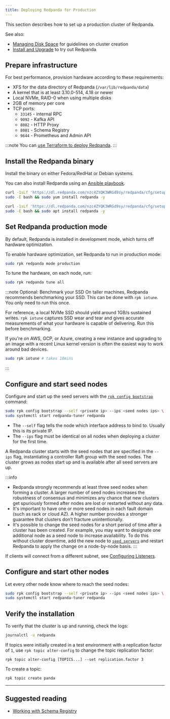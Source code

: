 ```yaml
---
title: Deploying Redpanda for Production
---
```


<head>
    <meta name="title" content="Deploying Redpanda for production | Redpanda Docs"/>
    <meta name="description" content="Steps to deploy Redpanda in production."/>
</head>


This section describes how to set up a production cluster of Redpanda.

See also:
- [Managing Disk Space](../../deployment/disk-utilization) for guidelines on cluster creation
- [Install and Upgrade](../../install-upgrade/) to try out Redpanda

## Prepare infrastructure

For best performance, provision hardware according to these requirements:

- XFS for the data directory of Redpanda (`/var/lib/redpanda/data`)
- A kernel that is at least 3.10.0-514, 4.18 or newer
- Local NVMe, RAID-0 when using multiple disks
- 2GB of memory per core
- TCP ports:
  - `33145` - internal RPC
  - `9092` - Kafka API
  - `8082` - HTTP Proxy
  - `8081` - Schema Registry
  - `9644` - Prometheus and Admin API

:::note
You can [use Terraform to deploy Redpanda](../../deployment/production-deployment-automation).
:::

## Install the Redpanda binary

Install the binary on either Fedora/RedHat or Debian systems.

You can also install Redpanda using an [Ansible playbook](../../deployment/production-deployment-automation).

<Tabs>
  <TabItem value="fedora" label="Fedora/RedHat" default>

```bash
curl -1sLf 'https://dl.redpanda.com/nzc4ZYQK3WRGd9sy/redpanda/cfg/setup/bash.rpm.sh' | \
sudo -E bash && sudo yum install redpanda -y
```


  </TabItem>

  <TabItem value="debian" label="Debian">

```bash
curl -1sLf 'https://dl.redpanda.com/nzc4ZYQK3WRGd9sy/redpanda/cfg/setup/bash.deb.sh' | \
sudo -E bash && sudo apt install redpanda -y
```


  </TabItem>

</Tabs>


## Set Redpanda production mode

By default, Redpanda is installed in development mode, which turns off hardware optimization.

To enable hardware optimization, set Redpanda to run in production mode:

```bash
sudo rpk redpanda mode production
```

To tune the hardware, on each node, run:

```bash
sudo rpk redpanda tune all
```

:::note Optional: Benchmark your SSD
On taller machines, Redpanda recommends benchmarking your SSD. This can be done
with `rpk iotune`. You only need to run this once. 

For reference, a local NVMe SSD should yield around 1GB/s sustained writes.
`rpk iotune` captures SSD wear and tear and gives accurate measurements
of what your hardware is capable of delivering. Run this before benchmarking.

If you're on AWS, GCP, or Azure, creating a new instance and upgrading to
an image with a recent Linux kernel version is often the easiest way to
work around bad devices.

```bash
sudo rpk iotune # takes 10mins
```

:::

## Configure and start seed nodes

Configure and start up the seed servers with the [`rpk config bootstrap`](../../reference/rpk/rpk-redpanda/rpk-redpanda-config-bootstrap) command: 

```bash
sudo rpk config bootstrap --self <private ip> --ips <seed nodes ips> \ 
sudo systemctl start redpanda-tuner redpanda
```

- The `--self` flag tells the node which interface address to bind to. Usually this is its private IP.
- The `--ips` flag must be identical on all nodes when deploying a cluster for the first time.

A Redpanda cluster starts with the seed nodes that are specified in the `--ips` flag, instantiating a controller Raft group with the seed nodes. The cluster grows as nodes start up and is available after all seed servers are up. 

:::info
- Redpanda strongly recommends at least three seed nodes when forming a cluster. A larger number of seed nodes increases the robustness of consensus and minimizes any chance that new clusters get spuriously formed after nodes are lost or restarted without any data.
- It's important to have one or more seed nodes in each fault domain (such as rack or cloud AZ). A higher number provides a stronger guarantee that clusters don’t fracture unintentionally.
- It's possible to change the seed nodes for a short period of time after a cluster has been created. For example, you may want to designate one additional node as a seed node to increase availability. To do this without cluster downtime, add the new node to [`seed_servers`](../../reference/node-properties/) and restart Redpanda to apply the change on a node-by-node basis.
:::

If clients will connect from a different subnet, see [Configuring Listeners](/docs/cluster-administration/listener-configuration).

## Configure and start other nodes

Let every other node know where to reach the seed nodes:

```bash
sudo rpk config bootstrap --self <private ip> --ips <seed nodes ips> \ 
sudo systemctl start redpanda-tuner redpanda
```

## Verify the installation

To verify that the cluster is up and running, check the logs:

```bash
journalctl -u redpanda
```

If topics were initially created in a test environment with a replication factor of `1`, use `rpk topic alter-config` to change the topic replication factor: 

```
rpk topic alter-config [TOPICS...] --set replication.factor 3
```

To create a topic:

```bash
rpk topic create panda
```

---

## Suggested reading

- [Working with Schema Registry](https://redpanda.com/blog/schema_registry/)
